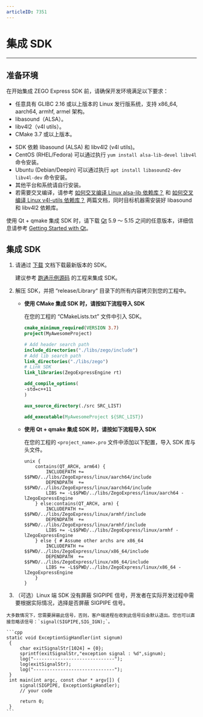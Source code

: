 ```yaml
---
articleID: 7351
---
```

# 集成 SDK

- - -

## 准备环境

在开始集成 ZEGO Express SDK 前，请确保开发环境满足以下要求：

- 任意具有 GLIBC 2.16 或以上版本的 Linux 发行版系统，支持 x86_64, aarch64, armhf, armel 架构。
- libasound（ALSA）。
- libv4l2（v4l utils）。
- CMake 3.7 或以上版本。

<Note title="说明">

- SDK 依赖 libasound (ALSA) 和 libv4l2 (v4l utils)。
- CentOS (RHEL/Fedora) 可以通过执行 `yum install alsa-lib-devel libv4l` 命令安装。
- Ubuntu (Debian/Deepin) 可以通过执行 `apt install libasound2-dev libv4l-dev` 命令安装。
- 其他平台和系统请自行安装。
- 若需要交叉编译，请参考 [如何交叉编译 Linux alsa-lib 依赖库？](http://doc-zh.zego.im/faq/alsa_lib_cross_compile?product=ExpressAudio&platform=linux) 和 [如何交叉编译 Linux v4l-utils 依赖库？](http://doc-zh.zego.im/faq/v4l_utils_cross_compile?product=ExpressVideo&platform=linux) 两篇文档，同时目标机器需安装好 libasound 和 libv4l2 依赖库。

</Note>



使用 Qt + qmake 集成 SDK 时，请下载 [Qt](http://download.qt.io/official_releases/qt) 5.9 ～ 5.15 之间的任意版本，详细信息请参考 [Getting Started with Qt](https://doc.qt.io/qt-5/gettingstarted.html)。

## 集成 SDK

1. 请通过 [下载](/real-time-video-linux-cpp/download) 文档下载最新版本的 SDK。

    建议参考 [跑通示例源码](/real-time-video-linux-cpp/integration/download-demo) 的工程来集成 SDK。

2. 解压 SDK，并把 “release/Library“ 目录下的所有内容拷贝到您的工程中。

    - **使用 CMake 集成 SDK 时，请按如下流程导入 SDK**

        在您的工程的 “CMakeLists.txt” 文件中引入 SDK。

        ```cmake
        cmake_minimum_required(VERSION 3.7)
        project(MyAwesomeProject)

        # Add header search path
        include_directories("./libs/zego/include")
        # Add lib search path
        link_directories("./libs/zego")
        # Link SDK
        link_libraries(ZegoExpressEngine rt)

        add_compile_options(
        -std=c++11
        )

        aux_source_directory(./src SRC_LIST)

        add_executable(MyAwesomeProject ${SRC_LIST})
        ```

    - **使用 Qt + qmake 集成 SDK 时，请按如下流程导入 SDK**

        在您的工程的 `<project_name>.pro` 文件中添加以下配置，导入 SDK 库与头文件。

        ```qmake
        unix {
            contains(QT_ARCH, arm64) {
                INCLUDEPATH += $$PWD/../libs/ZegoExpress/linux/aarch64/include
                DEPENDPATH  += $$PWD/../libs/ZegoExpress/linux/aarch64/include
                LIBS += -L$$PWD/../libs/ZegoExpress/linux/aarch64 -lZegoExpressEngine
            } else:contains(QT_ARCH, arm) {
                INCLUDEPATH += $$PWD/../libs/ZegoExpress/linux/armhf/include
                DEPENDPATH  += $$PWD/../libs/ZegoExpress/linux/armhf/include
                LIBS += -L$$PWD/../libs/ZegoExpress/linux/armhf -lZegoExpressEngine
            } else { # Assume other archs are x86_64
                INCLUDEPATH += $$PWD/../libs/ZegoExpress/linux/x86_64/include
                DEPENDPATH  += $$PWD/../libs/ZegoExpress/linux/x86_64/include
                LIBS += -L$$PWD/../libs/ZegoExpress/linux/x86_64 -lZegoExpressEngine
            }
        }
        ```
3. （可选）Linux 端 SDK 没有屏蔽 SIGPIPE 信号，开发者在实际开发过程中需要根据实际情况，选择是否屏蔽 SIGPIPE 信号。

<Warning title="注意">


    大多数情况下，您需要屏蔽此信号，否则，客户端进程在收到此信号后会默认退出。您也可以直接忽略该信号：`signal(SIGPIPE,SIG_IGN);`。
    
</Warning>



    ```cpp
    static void ExceptionSigHandler(int signum)
     {
         char exitSignalStr[1024] = {0};
         sprintf(exitSignalStr,"exception signal : %d",signum);
         log("------------------------------");
         log(exitSignalStr);
         log("------------------------------");
     }
     int main(int argc, const char * argv[]) {    
         signal(SIGPIPE, ExceptionSigHandler);
         // your code
      
         return 0;
     }
    ```
